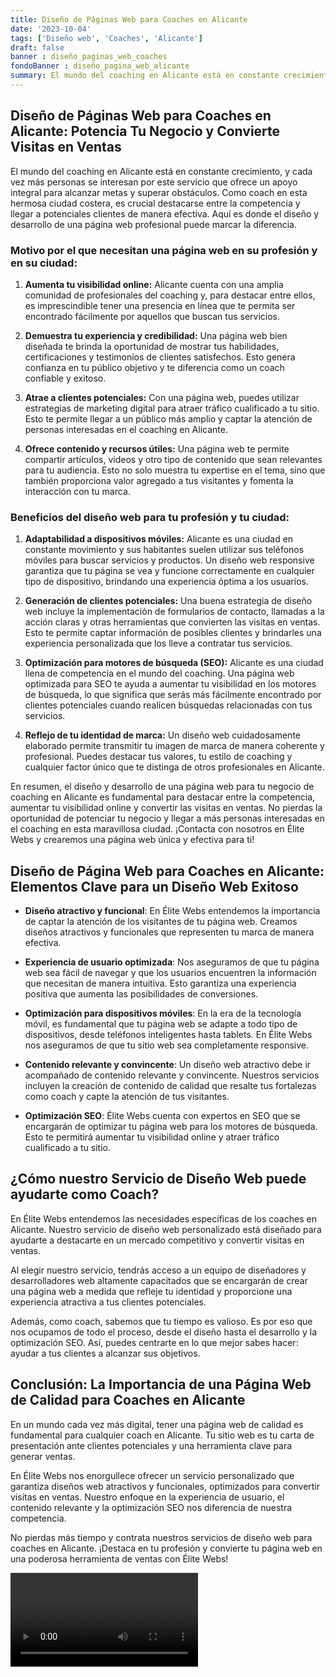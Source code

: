 ```yaml
---
title: Diseño de Páginas Web para Coaches en Alicante
date: '2023-10-04'
tags: ['Diseño web', 'Coaches', 'Alicante']
draft: false
banner : diseño_paginas_web_coaches
fondoBanner : diseño_pagina_web_alicante
summary: El mundo del coaching en Alicante está en constante crecimiento, y cada vez más personas se interesan por este servicio que ofrece un apoyo integral para alcanzar metas y superar obstáculos. Como coach en esta hermosa ciudad costera, es crucial destacarse entre la competencia y llegar a potenciales clientes de manera efectiva. Aquí es donde el diseño y desarrollo de una página web profesional puede marcar la diferencia.
---
```


## Diseño de Páginas Web para Coaches en Alicante: Potencia Tu Negocio y Convierte Visitas en Ventas

El mundo del coaching en Alicante está en constante crecimiento, y cada vez más personas se interesan por este servicio que ofrece un apoyo integral para alcanzar metas y superar obstáculos. Como coach en esta hermosa ciudad costera, es crucial destacarse entre la competencia y llegar a potenciales clientes de manera efectiva. Aquí es donde el diseño y desarrollo de una página web profesional puede marcar la diferencia.

### Motivo por el que necesitan una página web en su profesión y en su ciudad:

1. **Aumenta tu visibilidad online:** Alicante cuenta con una amplia comunidad de profesionales del coaching y, para destacar entre ellos, es imprescindible tener una presencia en línea que te permita ser encontrado fácilmente por aquellos que buscan tus servicios.

2. **Demuestra tu experiencia y credibilidad:** Una página web bien diseñada te brinda la oportunidad de mostrar tus habilidades, certificaciones y testimonios de clientes satisfechos. Esto genera confianza en tu público objetivo y te diferencia como un coach confiable y exitoso.

3. **Atrae a clientes potenciales:** Con una página web, puedes utilizar estrategias de marketing digital para atraer tráfico cualificado a tu sitio. Esto te permite llegar a un público más amplio y captar la atención de personas interesadas en el coaching en Alicante.

4. **Ofrece contenido y recursos útiles:** Una página web te permite compartir artículos, videos y otro tipo de contenido que sean relevantes para tu audiencia. Esto no solo muestra tu expertise en el tema, sino que también proporciona valor agregado a tus visitantes y fomenta la interacción con tu marca.

### Beneficios del diseño web para tu profesión y tu ciudad:

1. **Adaptabilidad a dispositivos móviles:** Alicante es una ciudad en constante movimiento y sus habitantes suelen utilizar sus teléfonos móviles para buscar servicios y productos. Un diseño web responsive garantiza que tu página se vea y funcione correctamente en cualquier tipo de dispositivo, brindando una experiencia óptima a los usuarios.

2. **Generación de clientes potenciales:** Una buena estrategia de diseño web incluye la implementación de formularios de contacto, llamadas a la acción claras y otras herramientas que convierten las visitas en ventas. Esto te permite captar información de posibles clientes y brindarles una experiencia personalizada que los lleve a contratar tus servicios.

3. **Optimización para motores de búsqueda (SEO):** Alicante es una ciudad llena de competencia en el mundo del coaching. Una página web optimizada para SEO te ayuda a aumentar tu visibilidad en los motores de búsqueda, lo que significa que serás más fácilmente encontrado por clientes potenciales cuando realicen búsquedas relacionadas con tus servicios.

4. **Reflejo de tu identidad de marca:** Un diseño web cuidadosamente elaborado permite transmitir tu imagen de marca de manera coherente y profesional. Puedes destacar tus valores, tu estilo de coaching y cualquier factor único que te distinga de otros profesionales en Alicante.

En resumen, el diseño y desarrollo de una página web para tu negocio de coaching en Alicante es fundamental para destacar entre la competencia, aumentar tu visibilidad online y convertir las visitas en ventas. No pierdas la oportunidad de potenciar tu negocio y llegar a más personas interesadas en el coaching en esta maravillosa ciudad. ¡Contacta con nosotros en Élite Webs y crearemos una página web única y efectiva para ti!

<GifSeo />

<Cta />

## Diseño de Página Web para Coaches en Alicante: Elementos Clave para un Diseño Web Exitoso

- **Diseño atractivo y funcional**: En Élite Webs entendemos la importancia de captar la atención de los visitantes de tu página web. Creamos diseños atractivos y funcionales que representen tu marca de manera efectiva.

- **Experiencia de usuario optimizada**: Nos aseguramos de que tu página web sea fácil de navegar y que los usuarios encuentren la información que necesitan de manera intuitiva. Esto garantiza una experiencia positiva que aumenta las posibilidades de conversiones.

- **Optimización para dispositivos móviles**: En la era de la tecnología móvil, es fundamental que tu página web se adapte a todo tipo de dispositivos, desde teléfonos inteligentes hasta tablets. En Élite Webs nos aseguramos de que tu sitio web sea completamente responsive.

- **Contenido relevante y convincente**: Un diseño web atractivo debe ir acompañado de contenido relevante y convincente. Nuestros servicios incluyen la creación de contenido de calidad que resalte tus fortalezas como coach y capte la atención de tus visitantes.

- **Optimización SEO**: Élite Webs cuenta con expertos en SEO que se encargarán de optimizar tu página web para los motores de búsqueda. Esto te permitirá aumentar tu visibilidad online y atraer tráfico cualificado a tu sitio.

## ¿Cómo nuestro Servicio de Diseño Web puede ayudarte como Coach?

En Élite Webs entendemos las necesidades específicas de los coaches en Alicante. Nuestro servicio de diseño web personalizado está diseñado para ayudarte a destacarte en un mercado competitivo y convertir visitas en ventas.

Al elegir nuestro servicio, tendrás acceso a un equipo de diseñadores y desarrolladores web altamente capacitados que se encargarán de crear una página web a medida que refleje tu identidad y proporcione una experiencia atractiva a tus clientes potenciales.

Además, como coach, sabemos que tu tiempo es valioso. Es por eso que nos ocupamos de todo el proceso, desde el diseño hasta el desarrollo y la optimización SEO. Así, puedes centrarte en lo que mejor sabes hacer: ayudar a tus clientes a alcanzar sus objetivos.

## Conclusión: La Importancia de una Página Web de Calidad para Coaches en Alicante

En un mundo cada vez más digital, tener una página web de calidad es fundamental para cualquier coach en Alicante. Tu sitio web es tu carta de presentación ante clientes potenciales y una herramienta clave para generar ventas.

En Élite Webs nos enorgullece ofrecer un servicio personalizado que garantiza diseños web atractivos y funcionales, optimizados para convertir visitas en ventas. Nuestro enfoque en la experiencia de usuario, el contenido relevante y la optimización SEO nos diferencia de nuestra competencia.

No pierdas más tiempo y contrata nuestros servicios de diseño web para coaches en Alicante. ¡Destaca en tu profesión y convierte tu página web en una poderosa herramienta de ventas con Élite Webs!

<Video />

<CtaBot job='Coaches' city='Alicante'/>

<Gmaps query='Alicante+españa+maps' />